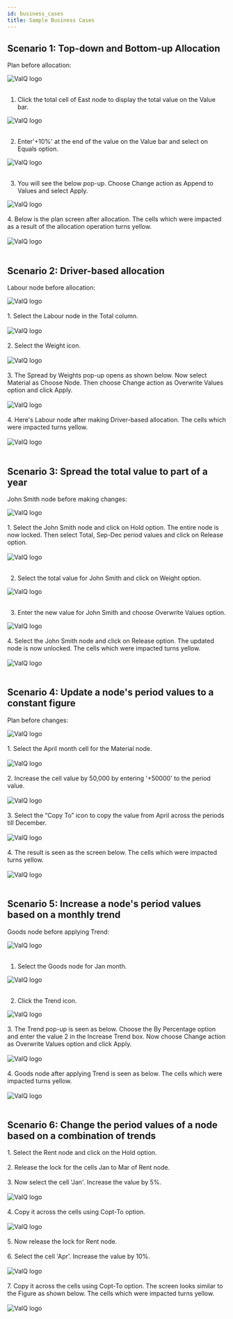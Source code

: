 ```yaml
---
id: business_cases
title: Sample Business Cases
---
```


## Scenario 1: Top-down and Bottom-up Allocation

Plan before allocation:

<div style={{textAlign: 'center'}}>
  <Zoom>
<img alt="ValQ logo" src={useBaseUrl('/doc-images/plan/ba1.png')} />
  </Zoom>
</div> <br />

1.  Click the total cell of East node to display the total value on the Value bar.

<div style={{textAlign: 'center'}}>
  <Zoom>
<img alt="ValQ logo" src={useBaseUrl('/doc-images/plan/ba2.png')} />
  </Zoom>
</div> <br />

2.  Enter'+10%' at the end of the value on the Value bar and select on Equals option.

<div style={{textAlign: 'center'}}>
  <Zoom>
<img alt="ValQ logo" src={useBaseUrl('/doc-images/plan/ba3.png')} />
  </Zoom>
</div> <br />

3.  You will see the below pop-up. Choose Change action as Append to Values and select Apply.

<div style={{textAlign: 'center'}}>
  <Zoom>
<img alt="ValQ logo" src={useBaseUrl('/doc-images/plan/ba4.png')} />
  </Zoom>
</div> <br />

<div style={{textAlign: 'justify'}}>
4.  Below is the plan screen after allocation. 
The cells which were impacted as a result of the allocation operation turns yellow.
</div> <br />

<div style={{textAlign: 'center'}}>
  <Zoom>
<img alt="ValQ logo" src={useBaseUrl('/doc-images/plan/ba5.png')} />
  </Zoom>
</div> <br />

## Scenario 2: Driver-based allocation

Labour node before allocation:

<div style={{textAlign: 'center'}}>
  <Zoom>
<img alt="ValQ logo" src={useBaseUrl('/doc-images/plan/ba14.png')} />
  </Zoom>
</div> <br />

<div style={{textAlign: 'justify'}}>
1. Select the Labour node in the Total column.
</div> <br />

<div style={{textAlign: 'center'}}>
  <Zoom>
<img alt="ValQ logo" src={useBaseUrl('/doc-images/plan/ba15.png')} />
  </Zoom>
</div> <br />

<div style={{textAlign: 'justify'}}>
2.  Select the Weight icon.
</div> <br />

<div style={{textAlign: 'center'}}>
  <Zoom>
<img alt="ValQ logo" src={useBaseUrl('/doc-images//pl27.png')} />
  </Zoom>
</div> <br />

<div style={{textAlign: 'justify'}}>
3.  The Spread by Weights pop-up opens as shown below. Now select Material as Choose Node.
Then choose Change action as Overwrite Values option and click Apply.
</div> <br />

<div style={{textAlign: 'center'}}>
  <Zoom>
<img alt="ValQ logo" src={useBaseUrl('/doc-images/plan/ba16.png')} />
  </Zoom>
</div> <br />

<div style={{textAlign: 'justify'}}>
4.  Here's Labour node after making Driver-based allocation. The cells which were impacted turns yellow.
</div> <br />

<div style={{textAlign: 'center'}}>
  <Zoom>
<img alt="ValQ logo" src={useBaseUrl('/doc-images/plan/ba17.png')} />
  </Zoom>
</div> <br />

## Scenario 3: Spread the total value to part of a year

John Smith node before making changes:

<div style={{textAlign: 'center'}}>
  <Zoom>
<img alt="ValQ logo" src={useBaseUrl('/doc-images/plan/ba18.png')} />
  </Zoom>
</div> <br />

<div style={{textAlign: 'justify'}}>
1. Select the John Smith node and click on Hold option. The entire node is now locked. 
Then select Total, Sep-Dec period values and click on Release option. 
</div> <br />

<div style={{textAlign: 'center'}}>
  <Zoom>
<img alt="ValQ logo" src={useBaseUrl('/doc-images/plan/ba19.png')} />
  </Zoom>
</div> <br />

2. Select the total value for John Smith and click on Weight option.

<div style={{textAlign: 'center'}}>
  <Zoom>
<img alt="ValQ logo" src={useBaseUrl('/doc-images/plan/ba20.png')} />
  </Zoom>
</div> <br />

3. Enter the new value for John Smith and choose Overwrite Values option.

<div style={{textAlign: 'center'}}>
  <Zoom>
<img alt="ValQ logo" src={useBaseUrl('/doc-images/plan/ba21.png')} />
  </Zoom>
</div> <br />

<div style={{textAlign: 'justify'}}>
4. Select the John Smith node and click on Release option. The updated node is now unlocked. The cells which were impacted turns yellow.
</div> <br />

<div style={{textAlign: 'center'}}>
  <Zoom>
<img alt="ValQ logo" src={useBaseUrl('/doc-images/plan/ba22.png')} />
  </Zoom>
</div> <br />

## Scenario 4: Update a node's period values to a constant figure

Plan before changes:

<div style={{textAlign: 'center'}}>
  <Zoom>
<img alt="ValQ logo" src={useBaseUrl('/doc-images/plan/ba6.png')} />
  </Zoom>
</div> <br />

<div style={{textAlign: 'justify'}}>
1. Select the April month cell for the Material node.
</div> <br />

<div style={{textAlign: 'center'}}>
  <Zoom>
<img alt="ValQ logo" src={useBaseUrl('/doc-images/plan/ba7.png')} />
  </Zoom>
</div> <br />

<div style={{textAlign: 'justify'}}>
2. Increase the cell value by 50,000 by entering '+50000' to the period value.
</div> <br />

<div style={{textAlign: 'center'}}>
  <Zoom>
<img alt="ValQ logo" src={useBaseUrl('/doc-images/plan/ba8.png')} />
  </Zoom>
</div> <br />

<div style={{textAlign: 'justify'}}>
3. Select the “Copy To” icon to copy the value from April across the periods till December.
</div> <br />

<div style={{textAlign: 'center'}}>
  <Zoom>
<img alt="ValQ logo" src={useBaseUrl('/doc-images//pl18.png')} />
  </Zoom>
</div> <br />

<div style={{textAlign: 'justify'}}>
4. The result is seen as the screen below. The cells which were impacted turns yellow.
</div> <br />

<div style={{textAlign: 'center'}}>
  <Zoom>
<img alt="ValQ logo" src={useBaseUrl('/doc-images/plan/ba9.png')} />
  </Zoom>
</div> <br />

## Scenario 5: Increase a node's period values based on a monthly trend

Goods node before applying Trend:

<div style={{textAlign: 'center'}}>
  <Zoom>
<img alt="ValQ logo" src={useBaseUrl('/doc-images/plan/ba13.png')} />
  </Zoom>
</div> <br />

1.  Select the Goods node for Jan month.

<div style={{textAlign: 'center'}}>
  <Zoom>
<img alt="ValQ logo" src={useBaseUrl('/doc-images/plan/ba10.png')} />
  </Zoom>
</div> <br />

2.  Click the Trend icon.

<div style={{textAlign: 'center'}}>
  <Zoom>
<img alt="ValQ logo" src={useBaseUrl('/doc-images//pl23.png')} />
  </Zoom>
</div> <br />

<div style={{textAlign: 'justify'}}>
3.  The Trend pop-up is seen as below. Choose the By Percentage option and enter the value 2 in the Increase Trend box. 
Now choose Change action as Overwrite Values option and click Apply.
</div> <br />

<div style={{textAlign: 'center'}}>
  <Zoom>
<img alt="ValQ logo" src={useBaseUrl('/doc-images/plan/ba11.png')} />
  </Zoom>
</div> <br />

<div style={{textAlign: 'justify'}}>
4.  Goods node after applying Trend is seen as below. The cells which were impacted turns yellow.
</div> <br />

<div style={{textAlign: 'center'}}>
  <Zoom>
<img alt="ValQ logo" src={useBaseUrl('/doc-images/plan/ba12.png')} />
  </Zoom>
</div> <br />

## Scenario 6: Change the period values of a node based on a combination of trends <br />

<div style={{textAlign: 'justify'}}>
1.  Select the Rent node and click on the Hold option.
</div> <br />

<div style={{textAlign: 'justify'}}>
2.  Release the lock for the cells Jan to Mar of Rent node.
</div> <br />

<div style={{textAlign: 'justify'}}>
3.  Now select the cell 'Jan'. Increase the value by 5%.
</div> <br />

<div style={{textAlign: 'center'}}>
  <Zoom>
<img alt="ValQ logo" src={useBaseUrl('/doc-images//pl30.png')} />
  </Zoom>
</div> <br />

<div style={{textAlign: 'justify'}}>
4. Copy it across the cells using Copt-To option.
</div> <br />

<div style={{textAlign: 'center'}}>
  <Zoom>
<img alt="ValQ logo" src={useBaseUrl('/doc-images//pl31.png')} />
  </Zoom>
</div> <br />

<div style={{textAlign: 'justify'}}>
5.  Now release the lock for Rent node.
</div> <br />

<div style={{textAlign: 'justify'}}>
6.  Select the cell 'Apr'. Increase the value by 10%.
</div> <br />

<div style={{textAlign: 'center'}}>
  <Zoom>
<img alt="ValQ logo" src={useBaseUrl('/doc-images//pl32.png')} />
  </Zoom>
</div> <br />

<div style={{textAlign: 'justify'}}>
7.  Copy it across the cells using Copt-To option. The screen looks similar to the Figure as shown below.
 The cells which were impacted turns yellow.
</div> <br />

<div style={{textAlign: 'center'}}>
  <Zoom>
<img alt="ValQ logo" src={useBaseUrl('/doc-images//pl33.png')} />
  </Zoom>
</div> <br />